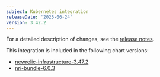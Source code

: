 ```yaml
---
subject: Kubernetes integration
releaseDate: '2025-06-24'
version: 3.42.2
---
```


For a detailed description of changes, see the [release notes](https://github.com/newrelic/nri-kubernetes/releases/tag/v3.42.2).

This integration is included in the following chart versions:
* [newrelic-infrastructure-3.47.2](https://github.com/newrelic/nri-kubernetes/releases/tag/newrelic-infrastructure-3.47.2)
* [nri-bundle-6.0.3](https://github.com/newrelic/helm-charts/releases/tag/nri-bundle-6.0.3)
